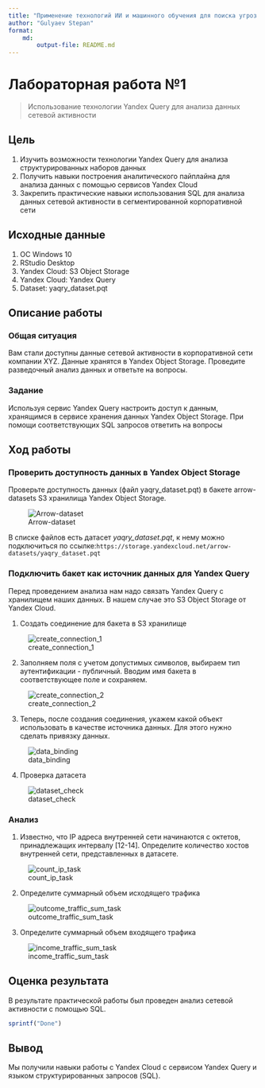 ```yaml
---
title: "Применение технологий ИИ и машинного обучения для поиска угроз ИБ"
author: "Gulyaev Stepan"
format: 
    md:
        output-file: README.md
---
```


# Лабораторная работа №1

> Использование технологии Yandex Query для анализа данных сетевой активности

## Цель

1.  Изучить возможности технологии Yandex Query для анализа структурированных наборов данных
2.  Получить навыки построения аналитического пайплайна для анализа данных с помощью сервисов Yandex Cloud
3.  Закрепить практические навыки использования SQL для анализа данных сетевой активности в сегментированной корпоративной сети

## Исходные данные

1.  ОС Windows 10
2.  RStudio Desktop
3.  Yandex Cloud: S3 Object Storage
4.  Yandex Cloud: Yandex Query
5.  Dataset: yaqry_dataset.pqt

## Описание работы

### Общая ситуация

Вам стали доступны данные сетевой активности в корпоративной сети компании XYZ. Данные хранятся в Yandex Object Storage. Проведите разведочный анализ данных и ответьте на вопросы.

### Задание

Используя сервис Yandex Query настроить доступ к данным, хранящимся в сервисе хранения данных Yandex Object Storage. При помощи соответствующих SQL запросов ответить на вопросы

## Ход работы

### Проверить доступность данных в Yandex Object Storage

Проверьте доступность данных (файл yaqry_dataset.pqt) в бакете arrow-datasets S3 хранилища Yandex Object Storage.

![Arrow-dataset](img/1.png)

В списке файлов есть датасет *yaqry_dataset.pqt*, к нему можно подключиться по ссылке:`https://storage.yandexcloud.net/arrow-datasets/yaqry_dataset.pqt`

### Подключить бакет как источник данных для Yandex Query

Перед проведением анализа нам надо связать Yandex Query с хранилищем наших данных. В нашем случае это S3 Object Storage от Yandex Cloud.

1.  Создать соединение для бакета в S3 хранилище

![create_connection_1](img/2.png)

2.  Заполняем поля с учетом допустимых символов, выбираем тип аутентификации - публичный. Вводим имя бакета в соответствующее поле и сохраняем.

![create_connection_2](img/3.png)

3.  Теперь, после создания соединения, укажем какой объект использовать в качестве источника данных. Для этого нужно сделать привязку данных.

![data_binding](img/4.png)

4.  Проверка датасета

![dataset_check](img/5.png)

### Анализ

1.  Известно, что IP адреса внутренней сети начинаются с октетов, принадлежащих интервалу \[12-14\]. Определите количество хостов внутренней сети, представленных в датасете.

![count_ip_task](img/6.png)

2.  Определите суммарный объем исходящего трафика

![outcome_traffic_sum_task](img/7.png)

3.  Определите суммарный объем входящего трафика

![income_traffic_sum_task](img/8.png)

## Оценка результата

В результате практической работы был проведен анализ сетевой активности с помощью SQL.

```r
sprintf("Done")
```

## Вывод

Мы получили навыки работы с Yandex Cloud с сервисом Yandex Query и языком структурированных запросов (SQL).
